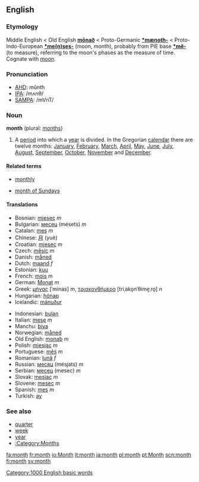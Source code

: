 ==English==

{{rank|original|provide|determined|819|month|news|prepared|support}}

===Etymology===
Middle English < Old English '''[[monaþ|mōnað]]''' < Proto-Germanic '''[[*mænoth-]]''' < Proto-Indo-European '''[[*me(n)ses-]]''' (moon, month), probably from PIE base '''[[*mê-]]''' (to measure), referring to the moon's phases as the measure of time. Cognate with [[moon]].

===Pronunciation===
*[[w:AHD|AHD]]: mŭnth
*[[w:IPA|IPA]]: /mʌnθ/
*[[w:SAMPA|SAMPA]]: /mVnT/

===Noun===
'''month''' (plural: [[months]])

# A [[period]] into which a [[year]] is divided. In the Gregorian [[calendar]] there are twelve months: [[January]], [[February]], [[March]], [[April]], [[May]], [[June]], [[July]], [[August]], [[September]], [[October]], [[November]] and [[December]].

====Related terms====
*[[monthly]]

*[[month of Sundays]]

====Translations====
{{top}}
*Bosnian: [[mjesec]] ''m''
*Bulgarian: [[месец]] (mésets) ''m''
*Catalan: [[mes#Catalan|mes]] ''m''
*Chinese: [[月]] (yuè)
*Croatian: [[mjesec]] ''m''
*Czech: [[měsíc]] ''m''
*Danish: [[måned]]
*Dutch: [[maand]] ''f''
*Estonian: [[kuu]]
*French: [[mois]] ''m''
*German: [[Monat]] ''m''
*Greek: [[μήνας]] [ˈminas] ''m'', [[τριακονθήμερο]] [triˌako̞nˈθime̞ˌro̞] ''n''
*Hungarian: [[hónap]]
*Icelandic: [[mánuður]]
{{mid}}
*Indonesian: [[bulan]]
*Italian: [[mese]] ''m''
*Manchu: [[biya]]
*Norwegian: [[måned]]
*Old English: [[monaþ]] ''m''
*Polish: [[miesiąc]] ''m''
*Portuguese: [[mês]] ''m''
*Romanian: [[lună]] ''f''
*Russian: [[месяц]] (mésjats) ''m''
*Serbian: [[месец]] (mesec) ''m''
*Slovak: [[mesiac]] ''m''
*Slovene: [[mesec]] ''m''
*Spanish: [[mes]] ''m''
*Turkish: [[ay]]
{{bottom}}

===See also===
*[[quarter]]
*[[week]]
*[[year]]
*[[:Category:Months]]

[[Category:1000 English basic words]]
[[fa:month]]
[[fr:month]]
[[io:Month]]
[[it:month]]
[[ja:month]]
[[pl:month]]
[[pt:Month]]
[[scn:month]]
[[fi:month]]
[[sv:month]]